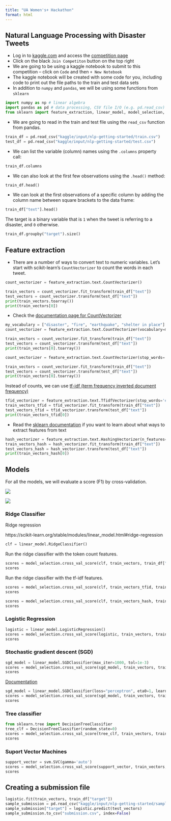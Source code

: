 ```yaml
---
title: "UA Women's+ Hackathon"
format: html
---
```


## Natural Language Processing with Disaster Tweets

* Log in to [kaggle.com](https://www.kaggle.com/) and access the [competition page](https://www.kaggle.com/competitions/nlp-getting-started/overview)
* Click on the black `Join Competiton` button on the top right
* We are going to be using a kaggle notebook to submit to this competition -- click on `Code` and then `+ New Notebook`
* The kaggle notebook will be created with some code for you, including code to print out the file paths to the train and test data sets
* In addition to `numpy` and `pandas`, we will be using some functions from `sklearn`

```python
import numpy as np # linear algebra
import pandas as pd # data processing, CSV file I/O (e.g. pd.read_csv)
from sklearn import feature_extraction, linear_model, model_selection, preprocessing, svm
```

* We are going to read in the train and test file using the `read_csv` function from pandas.

```python
train_df = pd.read_csv("kaggle/input/nlp-getting-started/train.csv")
test_df = pd.read_csv("kaggle/input/nlp-getting-started/test.csv")
```

* We can list the variable (column) names using the `.columns` property call:

```python
train_df.columns
```

* We can also look at the first few observations using the `.head()` method:

```python
train_df.head()
```

* We can look at the first observations of a specific column by adding the column name between square brackets to the data frame:

```python
train_df["text"].head()
```
The target is a binary variable that is `1` when the tweet is referring to a disaster, and `0` otherwise.

```python
train_df.groupby("target").size()
```


## Feature extraction

* There are a number of ways to convert text to numeric variables. Let's start with scikit-learn's `CountVectorizer` to count the words in each tweet.

```python
count_vectorizer = feature_extraction.text.CountVectorizer()
```

```python
train_vectors = count_vectorizer.fit_transform(train_df["text"])
test_vectors = count_vectorizer.transform(test_df["text"])
print(train_vectors.toarray())
print(train_vectors[0])
```


* Check the [documentation page for CountVectorizer](https://scikit-learn.org/stable/modules/generated/sklearn.feature_extraction.text.CountVectorizer.html)

```python
my_vocabulary = ["disaster", "fire", "earthquake", "shelter in place"]
count_vectorizer = feature_extraction.text.CountVectorizer(vocabulary=my_vocabulary)
```

```python
train_vectors = count_vectorizer.fit_transform(train_df["text"])
test_vectors = count_vectorizer.transform(test_df["text"])
print(train_vectors[0].toarray())
```

```python
count_vectorizer = feature_extraction.text.CountVectorizer(stop_words='english')
```

```python
train_vectors = count_vectorizer.fit_transform(train_df["text"])
test_vectors = count_vectorizer.transform(test_df["text"])
print(train_vectors[0].toarray())
```

Instead of counts, we can use [tf-idf (term frequency inverted document frequency)](https://www.tidytextmining.com/tfidf)

```python
tfid_vectorizer = feature_extraction.text.TfidfVectorizer(stop_words='english')
train_vectors_tfid = tfid_vectorizer.fit_transform(train_df["text"])
test_vectors_tfid = tfid_vectorizer.transform(test_df["text"])
print(train_vectors_tfid[0])
```

* Read the [sklearn documentation](https://scikit-learn.org/stable/modules/classes.html#module-sklearn.feature_extraction.text) if you want to learn about what ways to extract features from text

```python
hash_vectorizer = feature_extraction.text.HashingVectorizer(n_features=2**4)
train_vectors_hash = hash_vectorizer.fit_transform(train_df["text"])
test_vectors_hash = hash_vectorizer.transform(test_df["text"])
print(train_vectors_hash[0])
```


## Models

For all the models, we will evaluate a score (F1) by cross-validation.

![](images/grid_search_cross_validation.png)

![](images/github-recovery-codes.png)

### Ridge Classifier

Ridge regression

https://scikit-learn.org/stable/modules/linear_model.html#ridge-regression

```python
clf = linear_model.RidgeClassifier()
```

Run the ridge classifier with the token count features.

```python
scores = model_selection.cross_val_score(clf, train_vectors, train_df["target"], cv=5, scoring="f1")
scores
```

Run the ridge classifier with the tf-idf features.

```python
scores = model_selection.cross_val_score(clf, train_vectors_tfid, train_df["target"], cv=5, scoring="f1")
scores
```

```python
scores = model_selection.cross_val_score(clf, train_vectors_hash, train_df["target"], cv=5, scoring="f1")
scores
```

### Logistic Regression

```python
logistic = linear_model.LogisticRegression()
scores = model_selection.cross_val_score(logistic, train_vectors, train_df["target"], cv=5, scoring="f1")
scores
```


### Stochastic gradient descent (SGD)

```python
sgd_model = linear_model.SGDClassifier(max_iter=1000, tol=1e-3)
scores = model_selection.cross_val_score(sgd_model, train_vectors, train_df["target"], cv=3, scoring="f1")
scores
```


[Documentation](https://scikit-learn.org/stable/modules/generated/sklearn.linear_model.SGDClassifier.html#sklearn.linear_model.SGDClassifier)

```python
sgd_model = linear_model.SGDClassifier(loss="perceptron", eta0=1, learning_rate="constant", penalty=None)
scores = model_selection.cross_val_score(sgd_model, train_vectors, train_df["target"], cv=3, scoring="f1")
scores
```


### Tree classifier

```python
from sklearn.tree import DecisionTreeClassifier
tree_clf = DecisionTreeClassifier(random_state=0)
scores = model_selection.cross_val_score(tree_clf, train_vectors, train_df["target"], cv=3, scoring="f1")
scores
```


### Suport Vector Machines

```python
support_vector = svm.SVC(gamma='auto')
scores = model_selection.cross_val_score(support_vector, train_vectors, train_df["target"], cv=2, scoring="f1")
scores
```

## Creating a submission file

```python
logistic.fit(train_vectors, train_df["target"])
sample_submission = pd.read_csv("kaggle/input/nlp-getting-started/sample_submission.csv")
sample_submission["target"] = logistic.predict(test_vectors)
sample_submission.to_csv("submission.csv", index=False)
```

